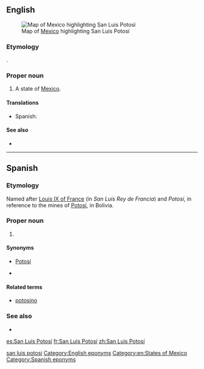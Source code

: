==English==
[[File:Mexico map, MX-SLP.svg|thumb|Map of [[Mexico]] highlighting San Luis Potosí]]

===Etymology===
{{borrowing|es|San Luis Potosí|lang=en}}.

===Proper noun===
{{en-proper noun}}

# A state of [[Mexico]].

====Translations====
{{trans-top|state of Mexico}}
* Spanish: {{t+|es|San Luis Potosí|f}}
{{trans-mid}}
{{trans-bottom}}

====See also====
* {{pedialite}}

[[Category:English terms spelled with Í|san luis potosi]]
[[Category:English eponyms]]
[[Category:en:States of Mexico]]

----

==Spanish==

===Etymology===
Named after [[w:Louis IX of France|Louis IX of France]] (in {{etyl|es|-}} ''San Luis Rey de Francia'') and ''Potosí'', in reference to the mines of [[w:Potosí|Potosí]], in Bolivia.

===Proper noun===
{{es-proper noun|f}}

# {{place|es|state|c/Mexico}}

====Synonyms====
* [[Potosí]]
* {{l|es|SL}} {{qualifier|abbreviation}}

====Related terms====
* [[potosino]]

===See also===
* {{pedialite|lang=es}}

[[Category:Spanish eponyms]]

[[es:San Luis Potosí]]
[[fr:San Luis Potosí]]
[[zh:San Luis Potosí]]